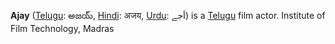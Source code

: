 '''Ajay''' ([[Telugu language|Telugu]]: అజయ్, [[Hindi]]: अजय, [[Urdu]]: اَجے) is a [[Telugu language|Telugu]] film actor.
Institute of Film Technology, Madras